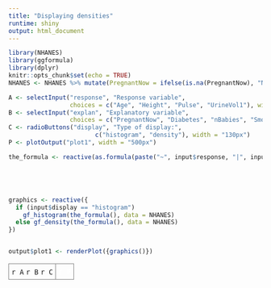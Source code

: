 ```yaml
---
title: "Displaying densities"
runtime: shiny
output: html_document
---
```


```r
library(NHANES)
library(ggformula)
library(dplyr)
knitr::opts_chunk$set(echo = TRUE)
NHANES <- NHANES %>% mutate(PregnantNow = ifelse(is.na(PregnantNow), "No", as.character(PregnantNow)))
```


```r
A <- selectInput("response", "Response variable",
                 choices = c("Age", "Height", "Pulse", "UrineVol1"), width = "130px")
B <- selectInput("explan", "Explanatory variable",                
                 choices = c("PregnantNow", "Diabetes", "nBabies", "SmokeNow"), width = "130px")
C <- radioButtons("display", "Type of display:",
                        c("histogram", "density"), width = "130px")
P <- plotOutput("plot1", width = "500px")
```




```r
the_formula <- reactive(as.formula(paste("~", input$response, "|", input$explan)))





graphics <- reactive({
  if (input$display == "histogram")
    gf_histogram(the_formula(), data = NHANES)
  else gf_density(the_formula(), data = NHANES)
})


output$plot1 <- renderPlot({graphics()})
```

<table><tr><td class="control">`r A` `r B` `r C`</td><td class="plot">`r P`</td></tr></table>



<style type="text/css">
td.control {
  border:1px solid gray;
  border-radius:10px;
  padding: 5px;
  vertical-align: top;
}
td.plot {
  border:1px solid gray;
  padding: 5px;
  border-radius:10px;
  color: white;
}

</style>


